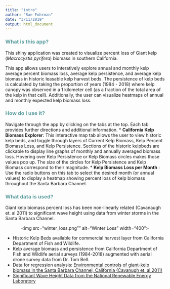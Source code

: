 ```yaml
---
title: "intro"
author: "Rae Fuhrman"
date: "3/11/2019"
output: html_document
---
```


<h3><span style="color:CadetBlue"> What is this app?</span></h3>
This shiny application was created to visualize percent loss of Giant kelp (*Macrocystis pyrifera*) biomass in southern California. 

This app allows users to interatively explore annual and monthly kelp average percent biomass loss, average kelp persistence, and average kelp biomass in historic leasable kelp harvest beds. The persistence of kelp beds is calculated by taking the proportion of years (1984 - 2018) where kelp canopy was observed in a 1 kilometer cell (as a fraction of the total area of the kelp in that cell). Additionally, the user can visualize heatmaps of annual and monthly expected kelp biomass loss. 

<h3><span style="color:CadetBlue"> How do I use it?</span></h3>
Navigate through the app by clicking on the tabs at the top. Each tab provides further directions and additional information. 
* **California Kelp Biomass Explorer**: This interactive map tab allows the user to view historic kelp beds, and toggle through layers of Current Kelp Biomass, Kelp Percent Biomass Loss, and Kelp Persistence. Sections of the historic kelpbeds are clickable to display line graphs of monthly and annually averaged biomass loss. Hovering over Kelp Persistence or Kelp Biomass circles makes those values pop up. The size of the circles for Kelp Persistence and Kelp Biomass correspond to their magnitude. 
* **Kelp Biomass Loss per Month** : Use the radio buttons on this tab to select the desired month (or annual values) to display a heatmap showing percent loss of kelp biomass throughout the Santa Barbara Channel.

<h3><span style="color:CadetBlue"> What data is used?</span></h3>
 Giant kelp biomass percent loss has been non-linearly related (Cavanaugh et. al 2011) to significant wave height using data from  winter storms in the Santa Barbara Channel.

<center><img src="winter_loss.png"" alt="Winter Loss" width="400"></center>

* Historic Kelp Beds available for commercial harvest layer from California Department of Fish and Wildlife.
* Kelp average biomass and persistence from California Department of Fish and Wildlife aerial surveys (1984-2018) augmented with aerial drone survey data from Dr. Tom Bell.
* Data for regression analysis: <a href="https://www.researchgate.net/publication/235938668_Environmental_controls_of_giant-kelp_biomass_in_the_Santa_Barbara_Channel_California">Environmental controls of giant-kelp biomass in the Santa Barbara Channel, California (Cavanugh et. al 2011)</a>
* <a href=" https://maps.nrel.gov/mhk-atlas/">Significant Wave Height Data from the National Renewable Energy Laboratory </a>





